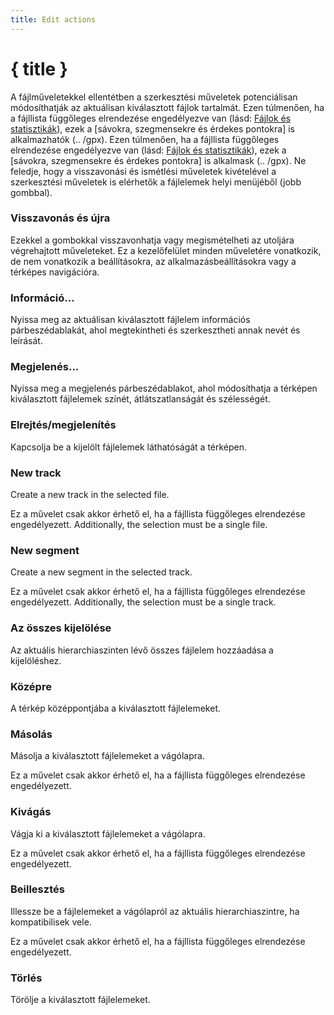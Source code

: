 ```yaml
---
title: Edit actions
---
```


<script lang="ts">
</script>

# { title }

A fájlműveletekkel ellentétben a szerkesztési műveletek potenciálisan módosíthatják az aktuálisan kiválasztott fájlok tartalmát.
Ezen túlmenően, ha a fájllista függőleges elrendezése engedélyezve van (lásd: [Fájlok és statisztikák](../files-and-stats)), ezek a [sávokra, szegmensekre és érdekes pontokra] is alkalmazhatók (.. /gpx).
Ezen túlmenően, ha a fájllista függőleges elrendezése engedélyezve van (lásd: [Fájlok és statisztikák](../files-and-stats)), ezek a [sávokra, szegmensekre és érdekes pontokra] is alkalmask (.. /gpx).
Ne feledje, hogy a visszavonási és ismétlési műveletek kivételével a szerkesztési műveletek is elérhetők a fájlelemek helyi menüjéből (jobb gombbal).

### <Undo2 size="16" class="inline-block" style="margin-bottom: 2px" /><Redo2 size="16" class="inline-block" style="margin-bottom: 2px" /> Visszavonás és újra

Ezekkel a gombokkal visszavonhatja vagy megismételheti az utoljára végrehajtott műveleteket.
Ez a kezelőfelület minden műveletére vonatkozik, de nem vonatkozik a beállításokra, az alkalmazásbeállításokra vagy a térképes navigációra.

### <Info size="16" class="inline-block" style="margin-bottom: 2px" /> Információ...

Nyissa meg az aktuálisan kiválasztott fájlelem információs párbeszédablakát, ahol megtekintheti és szerkesztheti annak nevét és leírását.

### <PaintBucket size="16" class="inline-block" style="margin-bottom: 2px" /> Megjelenés...

Nyissa meg a megjelenés párbeszédablakot, ahol módosíthatja a térképen kiválasztott fájlelemek színét, átlátszatlanságát és szélességét.

### <EyeOff size="16" class="inline-block" style="margin-bottom: 2px" /> Elrejtés/megjelenítés

Kapcsolja be a kijelölt fájlelemek láthatóságát a térképen.

### <Plus size="16" class="inline-block" style="margin-bottom: 2px" /> New track

Create a new track in the selected file.

<DocsNote>

Ez a művelet csak akkor érhető el, ha a fájllista függőleges elrendezése engedélyezett.
Additionally, the selection must be a single file.

</DocsNote>

### <Plus size="16" class="inline-block" style="margin-bottom: 2px" /> New segment

Create a new segment in the selected track.

<DocsNote>

Ez a művelet csak akkor érhető el, ha a fájllista függőleges elrendezése engedélyezett.
Additionally, the selection must be a single track.

</DocsNote>

### <FileStack size="16" class="inline-block" style="margin-bottom: 2px" /> Az összes kijelölése

Az aktuális hierarchiaszinten lévő összes fájlelem hozzáadása a kijelöléshez.

### <Maximize size="16" class="inline-block" style="margin-bottom: 2px" /> Középre

A térkép középpontjába a kiválasztott fájlelemeket.

### <ClipboardCopy size="16" class="inline-block" style="margin-bottom: 2px" /> Másolás

Másolja a kiválasztott fájlelemeket a vágólapra.

<DocsNote>

Ez a művelet csak akkor érhető el, ha a fájllista függőleges elrendezése engedélyezett.

</DocsNote>

### <Scissors size="16" class="inline-block" style="margin-bottom: 2px" /> Kivágás

Vágja ki a kiválasztott fájlelemeket a vágólapra.

<DocsNote>

Ez a művelet csak akkor érhető el, ha a fájllista függőleges elrendezése engedélyezett.

</DocsNote>

### <ClipboardPaste size="16" class="inline-block" style="margin-bottom: 2px" /> Beillesztés

Illessze be a fájlelemeket a vágólapról az aktuális hierarchiaszintre, ha kompatibilisek vele.

<DocsNote>

Ez a művelet csak akkor érhető el, ha a fájllista függőleges elrendezése engedélyezett.

</DocsNote>

### <Trash2 size="16" class="inline-block" style="margin-bottom: 2px" /> Törlés

Törölje a kiválasztott fájlelemeket.
